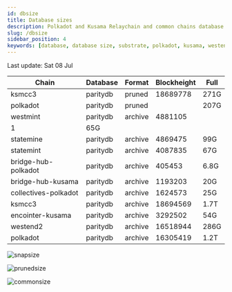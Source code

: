 ```yaml
---
id: dbsize
title: Database sizes
description: Polkadot and Kusama Relaychain and common chains database sizes
slug: /dbsize
sidebar_position: 4
keywords: [database, database size, substrate, polkadot, kusama, westend]
---
```



Last update: Sat 08 Jul

| Chain    | Database   | Format | Blockheight | Full         | 
| ------------------------| ----------- | -------- | ------- | ---------- | 
| ksmcc3 | paritydb | pruned | 18689778 | 271G |
| polkadot | paritydb | pruned |  | 207G |
| westmint | paritydb | archive | 4881105
1 | 65G |
| statemine | paritydb | archive | 4869475 | 99G |
| statemint | paritydb | archive | 4087835 | 67G |
| bridge-hub-polkadot | paritydb | archive | 405453 | 6.8G |
| bridge-hub-kusama | paritydb | archive | 1193203 | 20G |
| collectives-polkadot | paritydb | archive | 1624573 | 25G |
| ksmcc3 | paritydb | archive | 18694569 | 1.7T |
| encointer-kusama | paritydb | archive | 3292502 | 54G |
| westend2 | paritydb | archive | 16518944 | 286G |
| polkadot | paritydb | archive | 16305419 | 1.2T |

![snapsize](/img/archivesize.png)

![prunedsize](/img/prunedsize.png)

![commonsize](/img/commonsize.png)

